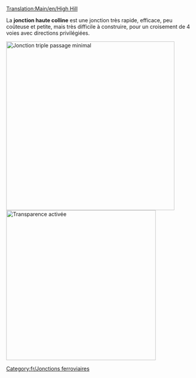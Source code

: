 [[Translation:Main/en/High Hill]]{{fr/Menu de Croisements}}

La '''jonction haute colline''' est une jonction très rapide, efficace, peu coûteuse et petite, mais très difficile à construire, pour un croisement de 4 voies avec directions privilégiées.

[[File:en/HighHill.png|none|thumb|450px|Jonction triple passage minimal]]
[[File:en/HighHillX.png|none|thumb|400px|Transparence activée]]
{{Template:Critère de jonction/Fr|Coûteux|3|1|1|1|1|0|1|1|0|0|1|||
*Traite un très grand nombre de trains à la fois
*Utilise des directions privilégiées
*Peu d'espace nécessaire (10x12) 
*4 niveaux (6 tunnels sur 3 niveaux et 2 ponts au niveau le plus haut)
*Pas ou peu de virages serrés (voir la version améliorée pour la haute vitesse)
*Blocages ou embouteillages impossibles
*Pas de fusion ou de séparation de lignes
*Gestion possible de lignes simple ou double. C'est la raison pour ne pas utiliser de jointure ou de séparation. Faites-le au besoin.
}}

[[Category:fr/Jonctions ferroviaires]]